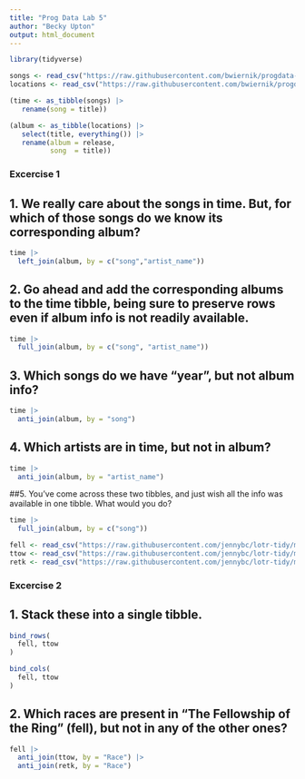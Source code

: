 ```yaml
---
title: "Prog Data Lab 5"
author: "Becky Upton"
output: html_document
---
```


```r
library(tidyverse)

songs <- read_csv("https://raw.githubusercontent.com/bwiernik/progdata-class/master/data/singer/songs.csv")
locations <- read_csv("https://raw.githubusercontent.com/bwiernik/progdata-class/master/data/singer/loc.csv")

(time <- as_tibble(songs) |> 
   rename(song = title))

(album <- as_tibble(locations) |> 
   select(title, everything()) |> 
   rename(album = release,
          song  = title))
```
### Excercise 1
## 1. We really care about the songs in time. But, for which of those songs do we know its corresponding album?
```r
time |> 
  left_join(album, by = c("song","artist_name"))
```
## 2. Go ahead and add the corresponding albums to the time tibble, being sure to preserve rows even if album info is not readily available.
```r
time |> 
  full_join(album, by = c("song", "artist_name"))
```

## 3. Which songs do we have “year”, but not album info?
```r
time |> 
  anti_join(album, by = "song")
```
## 4. Which artists are in time, but not in album?
```r
time |>
  anti_join(album, by = "artist_name")
```
##5. You’ve come across these two tibbles, and just wish all the info was available in one tibble. What would you do?
```r
time |> 
  full_join(album, by = c("song"))
```


```r
fell <- read_csv("https://raw.githubusercontent.com/jennybc/lotr-tidy/master/data/The_Fellowship_Of_The_Ring.csv")
ttow <- read_csv("https://raw.githubusercontent.com/jennybc/lotr-tidy/master/data/The_Two_Towers.csv")
retk <- read_csv("https://raw.githubusercontent.com/jennybc/lotr-tidy/master/data/The_Return_Of_The_King.csv")
```

### Excercise 2
## 1. Stack these into a single tibble.
```r
bind_rows(
  fell, ttow
)

bind_cols(
  fell, ttow
)
```
## 2. Which races are present in “The Fellowship of the Ring” (fell), but not in any of the other ones?
```r
fell |> 
  anti_join(ttow, by = "Race") |> 
  anti_join(retk, by = "Race")
```

